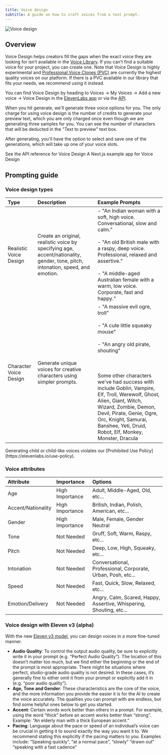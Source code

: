 ```yaml
---
title: Voice design
subtitle: A guide on how to craft voices from a text prompt.
---
```


<img
  src="/assets/images/product-guides/voices/voices-voice-design.png"
  alt="Voice design"
  className="w-full rounded-lg"
/>

## Overview

Voice Design helps creators fill the gaps when the exact voice they are looking for isn’t available in the [Voice Library](/app/voice-library). If you can’t find a suitable voice for your project, you can create one. Note that Voice Design is highly experimental and [Professional Voice Clones (PVC)](/docs/product-guides/voices/voice-cloning) are currently the highest quality voices on our platform. If there is a PVC available in our library that fits your needs, we recommend using it instead.

You can find Voice Design by heading to Voices -> My Voices -> Add a new voice -> Voice Design in the [ElevenLabs app](/app/voice-lab?create=true&creationType=voiceDesign) or via the [API](/docs/api-reference/text-to-voice).

When you hit generate, we'll generate three voice options for you. The only charge for using voice design is the number of credits to generate your preview text, which you are only charged once even though we are generating three samples for you. You can see the number of characters that will be deducted in the "Text to preview" text box.

After generating, you'll have the option to select and save one of the generations, which will take up one of your voice slots.

<CardGroup>
  <Card title="API reference" href="/docs/api-reference/text-to-voice">
    See the API reference for Voice Design
  </Card>
  <Card
    title="Example app"
    href="https://github.com/elevenlabs/elevenlabs-examples/tree/main/examples/text-to-voice/x-to-voice"
  >
    A Next.js example app for Voice Design
  </Card>
</CardGroup>

## Prompting guide

### Voice design types

| Type                   | Description                                                                                                                     | Example Prompts                                                                                                                                                                                                                                                                                                                                                                                 |
| :--------------------- | :------------------------------------------------------------------------------------------------------------------------------ | :---------------------------------------------------------------------------------------------------------------------------------------------------------------------------------------------------------------------------------------------------------------------------------------------------------------------------------------------------------------------------------------------- |
| Realistic Voice Design | Create an original, realistic voice by specifying age, accent/nationality, gender, tone, pitch, intonation, speed, and emotion. | - "An Indian woman with a soft, high voice. Conversational, slow and calm."<br></br> - "An old British male with a raspy, deep voice. Professional, relaxed and assertive."<br></br> - "A middle-aged Australian female with a warm, low voice. Corporate, fast and happy."                                                                                                                     |
| Character Voice Design | Generate unique voices for creative characters using simpler prompts.                                                           | - "A massive evil ogre, troll"<br></br>- "A cute little squeaky mouse"<br></br>- "An angry old pirate, shouting" <br></br><br></br> Some other characters we've had success with include Goblin, Vampire, Elf, Troll, Werewolf, Ghost, Alien, Giant, Witch, Wizard, Zombie, Demon, Devil, Pirate, Genie, Ogre, Orc, Knight, Samurai, Banshee, Yeti, Druid, Robot, Elf, Monkey, Monster, Dracula |

<Warning>
  Generating child or child-like voices violates our [Prohibited Use
  Policy](https://elevenlabs.io/use-policy).
</Warning>

### Voice attributes

| Attribute          | Importance      | Options                                                             |
| :----------------- | :-------------- | :------------------------------------------------------------------ |
| Age                | High Importance | Adult, Middle-Aged, Old, etc...                                     |
| Accent/Nationality | High Importance | British, Indian, Polish, American, etc...                           |
| Gender             | High Importance | Male, Female, Gender Neutral                                        |
| Tone               | Not Needed      | Gruff, Soft, Warm, Raspy, etc...                                    |
| Pitch              | Not Needed      | Deep, Low, High, Squeaky, etc...                                    |
| Intonation         | Not Needed      | Conversational, Professional, Corporate, Urban, Posh, etc...        |
| Speed              | Not Needed      | Fast, Quick, Slow, Relaxed, etc...                                  |
| Emotion/Delivery   | Not Needed      | Angry, Calm, Scared, Happy, Assertive, Whispering, Shouting, etc... |

### Voice design with Eleven v3 (alpha)

With the new [Eleven v3 model](/docs/models#eleven-v3-alpha), you can design voices in a more fine-tuned manner.

- **Audio Quality**: To control the output audio quality, be sure to explicitly write it in your prompt (e.g. “Perfect Audio Quality”). The location of this doesn’t matter too much, but we find either the beginning or the end of the prompt is most appropriate. There might be situations where perfect, studio-grade audio quality is not desired. In these cases, it’s generally fine to either omit it from your prompt or explicitly add it in (e.g. “poor audio quality”).
- **Age, Tone and Gender**: These characteristics are the core of the voice, and the more information you provide the easier it is for the AI to create the voice accurately. The qualities you can prompt with are endless, but find some helpful ones below to get you started.
- **Accent**: Certain words work better than others in a prompt. For example, using the word “thick” before an accent works better than “strong”. Example: “An elderly man with a thick European accent.”
- **Pacing**: Language about the pace or speed of an individual’s voice can be crucial in getting it to sound exactly the way you want it to. We recommend stating this explicitly if the pacing matters to you. Examples include:
“Speaking quickly”, “at a normal pace”, “slowly” “drawn out” “speaking with a fast cadence”
